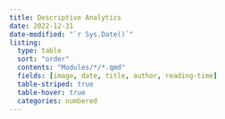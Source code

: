 ```yaml
---
title: Descriptive Analytics
date: 2022-12-31
date-modified: "`r Sys.Date()`"
listing: 
  type: table
  sort: "order"
  contents: "Modules/*/*.qmd"
  fields: [image, date, title, author, reading-time]
  table-striped: true
  table-hover: true
  categories: numbered
---
```

